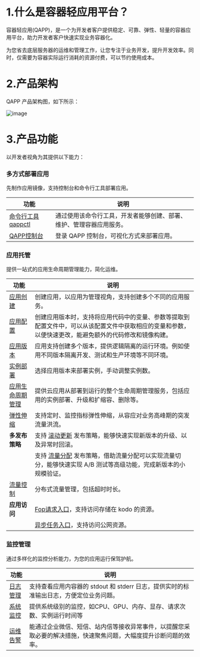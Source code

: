 # **1.什么是容器轻应用平台？**

容器轻应用(QAPP)，是一个为开发者客户提供稳定、可靠、弹性、轻量的容器应用平台，助力开发者客户快速实现业务容器化。

为您省去底层服务器的运维和管理工作，让您专注于业务开发，提升开发效率。同时，仅需要为容器实际运行消耗的资源付费，可以节约使用成本。



# **2.产品架构**

QAPP 产品架构图，如下所示：

![image](https://dora-doc.qiniu.com/WX20221109-112538%402x.png)

# **3.产品功能**

以开发者视角为其提供以下能力：

### **多方式部署应用**

先制作应用镜像，支持控制台和命令行工具部署应用。

| 功能                                                         | 说明                                                         |
| ------------------------------------------------------------ | ------------------------------------------------------------ |
| [命令行工具qappctl](/qapp/tools/12308/qappctl-command-line-tools) | 通过使用该命令行工具，开发者能够创建、部署、维护、管理容器应用服务。 |
| [QAPP控制台](https://portal.qiniu.com/dora/qapp)             | 登录 QAPP 控制台，可视化方式来部署应用。                     |



### **应用托管**

提供一站式的应用生命周期管理能力，简化运维。

| 功能                                                         | 说明                                                         |
| ------------------------------------------------------------ | ------------------------------------------------------------ |
| [应用创建](/qapp/development_guidelines/12312/create-an)     | 创建应用，以应用为管理视角，支持创建多个不同的应用服务。     |
| [应用配置](/qapp/development_guidelines/12323/application-configuration01) | 创建应用版本时，支持将应用代码中的变量、参数等提取到配置文件中，可以从该配置文件中获取相应的变量和参数，以便快速更改，能避免额外的代码修改和镜像构建。 |
| [应用版本](/qapp/development_guidelines/12314/the-new-application-version) | 应用支持创建多个版本，提供逻辑隔离的运行环境。例如使用不同版本隔离开发、测试和生产环境等不同环境。 |
| [实例部署](/qapp/development_guidelines/12324/instance-deployment) | 选择应用版本来部署实例，手动调整实例数。                     |
| [应用生命周期管理](/qapp/development_guidelines/12337/application-lifecycle-management) | 提供云应用从部署到运行的整个生命周期管理服务，包括应用的实例部署、升级和扩缩容、删除等。 |
| [弹性伸缩](/qapp/development_guidelines/12327/automatic-enlarge-shrinks) | 支持定时、监控指标弹性伸缩，从容应对业务高峰期的突发流量洪流。 |
| **多发布策略**                                               | 支持 [滚动更新](/qapp/development_guidelines/12329/scroll-to-update) 发布策略，能够快速实现新版本的升级、以及异常时回滚。 |
|                                                              | 支持 [流量分配](/qapp/development_guidelines/12331/flow-distribution01) 发布策略，借助流量分配可以实现流量切分，能够快速实现 A/B 测试等高级功能，完成新版本的小规模验证。 |
| [流量控制](/qapp/development_guidelines/12332/flow-control)  | 分布式流量管理，包括超时时长。                               |
| **应用访问**                                                 | [Fop请求入口](/qapp/development_guidelines/12335/fop-request-entry01)，支持访问存储在 kodo 的资源。 |
|                                                              | [异步任务入口](/qapp/development_guidelines/12336/asynchronous-task-entry)，支持访问公网资源。 |



### **监控管理**

通过多样化的监控分析能力，为您的应用运行保驾护航。

| 功能                                                         | 说明                                                         |
| ------------------------------------------------------------ | ------------------------------------------------------------ |
| [日志管理](/qapp/development_guidelines/12338/log-management) | 支持查看应用内容器的 stdout 和 stderr 日志，提供实时的标准输出日志，方便定位业务问题。 |
| [系统监控](/qapp/development_guidelines/12339/system-monitoring) | 提供系统级别的监控，如CPU、GPU、内存、显存、请求次数、实例运行时间等 |
| [运维告警](/qapp/development_guidelines/12340/ops-alarm)     | 能通过企业微信、短信、站内信等接收异常事件，以提醒您采取必要的解决措施，快速聚焦问题，大幅度提升诊断问题的效率。 |




